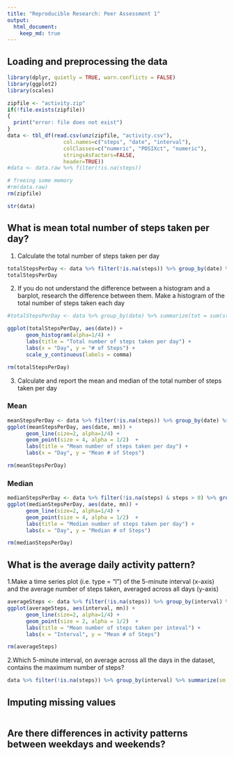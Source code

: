 ```yaml
---
title: "Reproducible Research: Peer Assessment 1"
output: 
  html_document:
    keep_md: true
---
```



## Loading and preprocessing the data
```r
library(dplyr, quietly = TRUE, warn.conflicts = FALSE)
library(ggplot2)
library(scales)

zipfile <- "activity.zip"
if(!file.exists(zipfile)) 
{
  print("error: file does not exist")
}
data <- tbl_df(read.csv(unz(zipfile, "activity.csv"), 
                  col.names=c("steps", "date", "interval"),
                  colClasses=c("numeric", "POSIXct", "numeric"),
                  stringsAsFactors=FALSE, 
                  header=TRUE))
#data <- data.raw %>% filter(!is.na(steps))

# freeing some memory
#rm(data.raw)
rm(zipfile)

str(data)
```


## What is mean total number of steps taken per day?

1. Calculate the total number of steps taken per day
```r
totalStepsPerDay <- data %>% filter(!is.na(steps)) %>% group_by(date) %>% summarize(tot = sum(steps))
totalStepsPerDay
```

2. If you do not understand the difference between a histogram and a barplot, research the difference between them. Make a histogram of the total number of steps taken each day

```r
#totalStepsPerDay <- data %>% group_by(date) %>% summarize(tot = sum(steps))

ggplot(totalStepsPerDay, aes(date)) +
      geom_histogram(alpha=1/4) +
      labs(title = "Total number of steps taken per day") +
      labs(x = "Day", y = "# of Steps") +
      scale_y_continuous(labels = comma)

rm(totalStepsPerDay)
```



3. Calculate and report the mean and median of the total number of steps taken per day

### Mean
```r
meanStepsPerDay <- data %>% filter(!is.na(steps)) %>% group_by(date) %>% summarize(mn = mean(steps))
ggplot(meanStepsPerDay, aes(date, mn)) +
      geom_line(size=2, alpha=1/4) +
      geom_point(size = 4, alpha = 1/2)  +	
      labs(title = "Mean number of steps taken per day") +
      labs(x = "Day", y = "Mean # of Steps")

rm(meanStepsPerDay)
```


### Median
```r
medianStepsPerDay <- data %>% filter(!is.na(steps) & steps > 0) %>% group_by(date) %>% summarize(mn = median(steps))
ggplot(medianStepsPerDay, aes(date, mn)) +
      geom_line(size=2, alpha=1/4) +
      geom_point(size = 4, alpha = 1/2)  +  
      labs(title = "Median number of steps taken per day") +
      labs(x = "Day", y = "Median # of Steps")

rm(medianStepsPerDay)
```

## What is the average daily activity pattern?


1.Make a time series plot (i.e. type = "l") of the 5-minute interval (x-axis) and the average number of steps taken, averaged across all days (y-axis)
```r
averageSteps <- data %>% filter(!is.na(steps)) %>% group_by(interval) %>% summarize(mn = mean(steps))
ggplot(averageSteps, aes(interval, mn)) +
      geom_line(size=2, alpha=1/4) +
      geom_point(size = 2, alpha = 1/2)  +  
      labs(title = "Mean number of steps taken per inteval") +
      labs(x = "Interval", y = "Mean # of Steps")

rm(averageSteps)
```

2.Which 5-minute interval, on average across all the days in the dataset, contains the maximum number of steps?
```r
data %>% filter(!is.na(steps)) %>% group_by(interval) %>% summarize(sm = sum(steps)) %>% top_n(1)
```


## Imputing missing values

```r
```

## Are there differences in activity patterns between weekdays and weekends?
